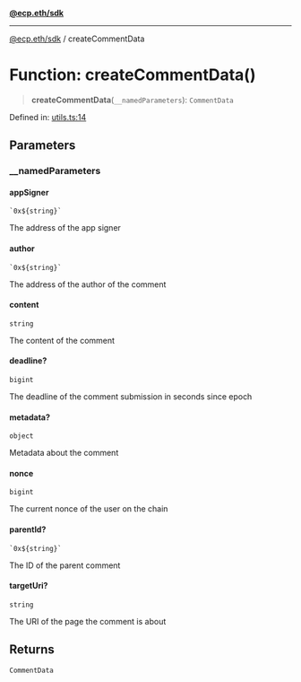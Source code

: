 [**@ecp.eth/sdk**](/sdk-reference/default/index.mdx)

***

[@ecp.eth/sdk](/sdk-reference/default/index.mdx) / createCommentData

# Function: createCommentData()

> **createCommentData**(`__namedParameters`): `CommentData`

Defined in: [utils.ts:14](https://github.com/ecp-eth/comments-monorepo/blob/main/packages/sdk/src/utils.ts#L14)

## Parameters

### \_\_namedParameters

#### appSigner

`` `0x${string}` ``

The address of the app signer

#### author

`` `0x${string}` ``

The address of the author of the comment

#### content

`string`

The content of the comment

#### deadline?

`bigint`

The deadline of the comment submission in seconds since epoch

#### metadata?

`object`

Metadata about the comment

#### nonce

`bigint`

The current nonce of the user on the chain

#### parentId?

`` `0x${string}` ``

The ID of the parent comment

#### targetUri?

`string`

The URI of the page the comment is about

## Returns

`CommentData`
